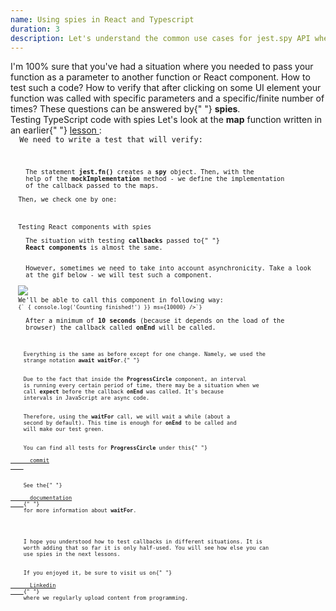 ```yaml
---
name: Using spies in React and Typescript
duration: 3
description: Let's understand the common use cases for jest.spy API when testing React and TypeScript code. We'll listen to function calls!
---
```


<Prelude>
  <M>
    I'm 100% sure that you've had a situation where you needed to pass your
    function as a parameter to another function or React component.
  </M>
  <M>
    How to test such a code? How to verify that after clicking on some UI
    element your function was called with specific parameters and a
    specific/finite number of times? These questions can be answered by{" "}
    <B>spies</B>.
  </M>
</Prelude>
<Section>
  <XL>Testing TypeScript code with spies</XL>
  <M>
    Let's look at the <B>map</B> function written in an earlier{" "}
    <A
      outside
      href="https://greenonsoftware.com/courses/react-testing-spellbook/mastering-unit-testing/unit-tests-review/"
    >
      lesson
    </A>
    :
  </M>
  <Code
    mode="dynamic"
    lang="ts"
    src="https://raw.githubusercontent.com/polubis/Snippets/main/map.ts"
    linesCount={18}
  />
  <M>We need to write a test that will verify:</M>
  <List items="With what arguments the function was invoked,The number of function calls" />
  <Code
    mode="dynamic"
    lang="ts"
    src="https://raw.githubusercontent.com/polubis/Snippets/main/map-test-with-spy.test.ts"
    linesCount={22}
  />
  <M>
    The statement <B>jest.fn()</B> creates a <B>spy</B> object. Then, with the
    help of the <B>mockImplementation</B> method - we define the implementation
    of the callback passed to the maps.
  </M>
  <M>Then, we check one by one:</M>
  <List items="That the number of callback calls is equal to the number of passed elements,The fact that on each call there were passed sequentially (element | index | array)" />
</Section>
<Section>
  <XL>Testing React components with spies</XL>
  <M>
    The situation with testing <B>callbacks</B> passed to{" "}
    <B>React components</B> is almost the same.
  </M>
  <M>
    However, sometimes we need to take into account asynchronicity. Take a look
    at the gif below - we will test such a component.
  </M>
  <Image
    rolled
    src="https://raw.githubusercontent.com/polubis/Snippets/main/circle-gif.gif"
    description="That's our ProgressCircle component"
  />
  <M>We'll be able to call this component in following way: </M>
  <Code mode="static" lang="tsx">{`<ProgressCircle onEnd={() => { console.log('Counting finished!') }} ms={10000} />`}</Code>
  <M>
    After a minimum of <B>10 seconds</B> (because it depends on the load of the
    browser) the callback called <B>onEnd</B> will be called.
  </M>
  <Code
    mode="dynamic"
    lang="tsx"
    linesCount={12}
    src="https://raw.githubusercontent.com/polubis/Snippets/main/progress-circle-spy.test.tsx"
  />
  <M>
    Everything is the same as before except for one change. Namely, we used the
    strange notation <B>await waitFor</B>.{" "}
  </M>
  <M>
    Due to the fact that inside the <B>ProgressCircle</B> component, an interval
    is running every certain period of time, there may be a situation when we
    call <B>expect</B> before the callback <B>onEnd</B> was called. It's because
    intervals in JavaScript are async code.
  </M>
  <M>
    Therefore, using the <B>waitFor</B> call, we will wait a while (about a
    second by default). This time is enough for <B>onEnd</B> to be called and
    will make our test green.
  </M>
  <Hint hasBg>
    You can find all tests for <B>ProgressCircle</B> under this{" "}
    <A
      outside
      href="https://github.com/polubis/Dream-stack-for-React-dev/commit/41706e054c9daeb5ced94c3c6bfae7389fffa537"
    >
      commit
    </A>
  </Hint>
  <Hint hasBg>
    See the{" "}
    <A
      href="https://testing-library.com/docs/dom-testing-library/api-async/"
      outside
    >
      documentation
    </A>{" "}
    for more information about <B>waitFor</B>.
  </Hint>
</Section>
<Summary>
  <M>
    I hope you understood how to test callbacks in different situations. It is
    worth adding that so far it is only half-used. You will see how else you can
    use spies in the next lessons.
  </M>
  <M>
    If you enjoyed it, be sure to visit us on{" "}
    <A
      href="https://www.linkedin.com/in/adrian-po%C5%82ubi%C5%84ski-281ab2172/"
      outside
    >
      Linkedin
    </A>{" "}
    where we regularly upload content from programming.
  </M>
</Summary>
